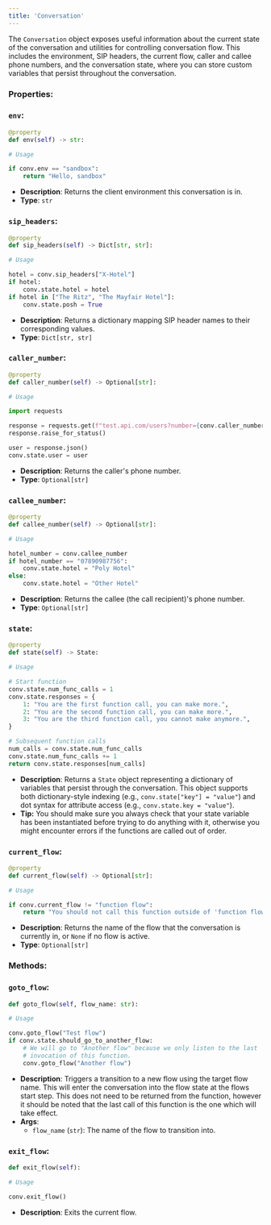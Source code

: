 ```yaml
---
title: 'Conversation'
---
```


The `Conversation` object exposes useful information about the current state of the conversation and utilities for controlling conversation
flow. This includes the environment, SIP headers, the current flow, caller and callee phone numbers, and the conversation state, where you
can store custom variables that persist throughout the conversation.

### Properties:

### `env`:

```python
@property
def env(self) -> str:

# Usage

if conv.env == "sandbox":
	return "Hello, sandbox"
```

- **Description**: Returns the client environment this conversation is in.
- **Type**: `str`

### `sip_headers`:

```python
@property
def sip_headers(self) -> Dict[str, str]:

# Usage

hotel = conv.sip_headers["X-Hotel"]
if hotel:
	conv.state.hotel = hotel
if hotel in ["The Ritz", "The Mayfair Hotel"]:
	conv.state.posh = True
```

- **Description**: Returns a dictionary mapping SIP header names to their corresponding values.
- **Type**: `Dict[str, str]`

### `caller_number`:

```python
@property
def caller_number(self) -> Optional[str]:

# Usage

import requests

response = requests.get(f"test.api.com/users?number={conv.caller_number}")
response.raise_for_status()

user = response.json()
conv.state.user = user
```

- **Description**: Returns the caller's phone number.
- **Type**: `Optional[str]`

### `callee_number`:

```python
@property
def callee_number(self) -> Optional[str]:

# Usage

hotel_number = conv.callee_number
if hotel_number == "07890987756":
	conv.state.hotel = "Poly Hotel"
else:
	conv.state.hotel = "Other Hotel"
```

- **Description**: Returns the callee (the call recipient)'s phone number.
- **Type**: `Optional[str]`

### `state`:

```python
@property
def state(self) -> State:

# Usage

# Start function
conv.state.num_func_calls = 1
conv.state.responses = {
	1: "You are the first function call, you can make more.",
	2: "You are the second function call, you can make more.",
	3: "You are the third function call, you cannot make anymore.",
}

# Subsequent function calls
num_calls = conv.state.num_func_calls
conv.state.num_func_calls += 1
return conv.state.responses[num_calls]
```

- **Description**: Returns a `State` object representing a dictionary of variables that persist through the conversation. This object supports both dictionary-style indexing (e.g., `conv.state["key"] = "value"`) and dot syntax for attribute access (e.g., `conv.state.key = "value"`).
- **Tip:** You should make sure you always check that your state variable has been instantiated before trying to do anything with it, otherwise you might encounter errors if the functions are called out of order.

### `current_flow`:

```python
@property
def current_flow(self) -> Optional[str]:

# Usage

if conv.current_flow != "function flow":
	return "You should not call this function outside of 'function flow' flow"
```

- **Description**: Returns the name of the flow that the conversation is currently in, or `None` if no flow is active.
- **Type**: `Optional[str]`

### Methods:

### `goto_flow`:

```python
def goto_flow(self, flow_name: str):

# Usage

conv.goto_flow("Test flow")
if conv.state.should_go_to_another_flow:
	# We will go to "Another flow" because we only listen to the last
	# invocation of this function.
	conv.goto_flow("Another flow")
```

- **Description**: Triggers a transition to a new flow using the target flow name. This will enter the conversation into the flow state at the flows start step. 
This does not need to be returned from the function, however it should be noted that the last call of this function is the one which will take effect.
- **Args**:
    - `flow_name` (`str`): The name of the flow to transition into.

### `exit_flow`:

```python
def exit_flow(self):

# Usage

conv.exit_flow()
```

- **Description**: Exits the current flow.